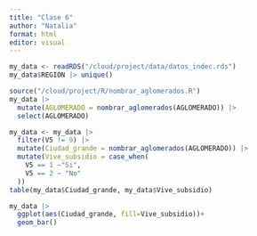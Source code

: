 ```yaml
---
title: "Clase 6"
author: "Natalia"
format: html
editor: visual
---
```


```r
my_data <- readRDS("/cloud/project/data/datos_indec.rds")
my_data$REGION |> unique()

```

```r
source("/cloud/project/R/nombrar_aglomerados.R")
my_data |> 
  mutate(AGLOMERADO = nombrar_aglomerados(AGLOMERADO)) |> 
  select(AGLOMERADO)
```

```r
my_data <- my_data |> 
  filter(V5 != 9) |>
  mutate(Ciudad_grande = nombrar_aglomerados(AGLOMERADO)) |> 
  mutate(Vive_subsidio = case_when(
    V5 == 1 ~"Si",
    V5 == 2 ~ "No"
  ))
table(my_data$Ciudad_grande, my_data$Vive_subsidio)
```

```r
my_data |> 
  ggplot(aes(Ciudad_grande, fill=Vive_subsidio))+
  geom_bar()
```
